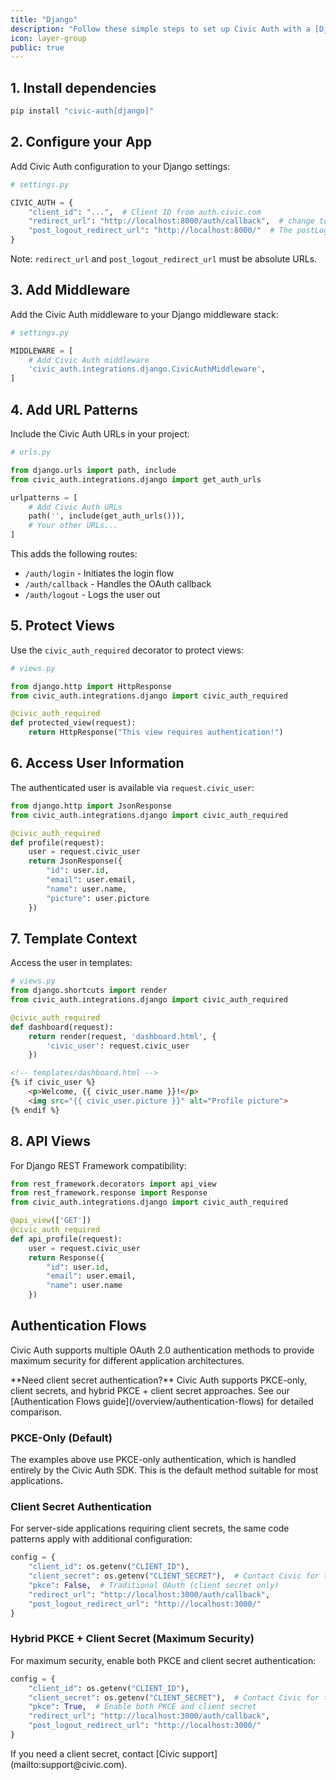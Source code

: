 ```yaml
---
title: "Django"
description: "Follow these simple steps to set up Civic Auth with a [Django](https://www.djangoproject.com/) backend (a working example is available in the [github repo](https://github.com/civicteam/civic-auth-py/tree/main/examples/django))."
icon: layer-group
public: true
---
```




## 1. Install dependencies

```bash
pip install "civic-auth[django]"
```

## 2. Configure your App

Add Civic Auth configuration to your Django settings:

```python
# settings.py

CIVIC_AUTH = {
    "client_id": "...",  # Client ID from auth.civic.com
    "redirect_url": "http://localhost:8000/auth/callback",  # change to your domain when deploying
    "post_logout_redirect_url": "http://localhost:8000/"  # The postLogoutRedirectUrl is the URL where the user will be redirected after successfully logging out from Civic's auth server.
}
```

Note: `redirect_url` and `post_logout_redirect_url` must be absolute URLs.

## 3. Add Middleware

Add the Civic Auth middleware to your Django middleware stack:

```python
# settings.py

MIDDLEWARE = [
    # Add Civic Auth middleware
    'civic_auth.integrations.django.CivicAuthMiddleware',
]
```

## 4. Add URL Patterns

Include the Civic Auth URLs in your project:

```python
# urls.py

from django.urls import path, include
from civic_auth.integrations.django import get_auth_urls

urlpatterns = [
    # Add Civic Auth URLs
    path('', include(get_auth_urls())),
    # Your other URLs...
]
```

This adds the following routes:
- `/auth/login` - Initiates the login flow
- `/auth/callback` - Handles the OAuth callback
- `/auth/logout` - Logs the user out

## 5. Protect Views

Use the `civic_auth_required` decorator to protect views:

```python
# views.py

from django.http import HttpResponse
from civic_auth.integrations.django import civic_auth_required

@civic_auth_required
def protected_view(request):
    return HttpResponse("This view requires authentication!")
```

## 6. Access User Information

The authenticated user is available via `request.civic_user`:

```python
from django.http import JsonResponse
from civic_auth.integrations.django import civic_auth_required

@civic_auth_required
def profile(request):
    user = request.civic_user
    return JsonResponse({
        "id": user.id,
        "email": user.email,
        "name": user.name,
        "picture": user.picture
    })
```

## 7. Template Context

Access the user in templates:

```python
# views.py
from django.shortcuts import render
from civic_auth.integrations.django import civic_auth_required

@civic_auth_required
def dashboard(request):
    return render(request, 'dashboard.html', {
        'civic_user': request.civic_user
    })
```

```html
<!-- templates/dashboard.html -->
{% if civic_user %}
    <p>Welcome, {{ civic_user.name }}!</p>
    <img src="{{ civic_user.picture }}" alt="Profile picture">
{% endif %}
```

## 8. API Views

For Django REST Framework compatibility:

```python
from rest_framework.decorators import api_view
from rest_framework.response import Response
from civic_auth.integrations.django import civic_auth_required

@api_view(['GET'])
@civic_auth_required
def api_profile(request):
    user = request.civic_user
    return Response({
        "id": user.id,
        "email": user.email,
        "name": user.name
    })
```

## Authentication Flows

Civic Auth supports multiple OAuth 2.0 authentication methods to provide maximum security for different application architectures.

<Info>
**Need client secret authentication?** Civic Auth supports PKCE-only, client secrets, and hybrid PKCE + client secret approaches. See our [Authentication Flows guide](/overview/authentication-flows) for detailed comparison.
</Info>

### PKCE-Only (Default)
The examples above use PKCE-only authentication, which is handled entirely by the Civic Auth SDK. This is the default method suitable for most applications.

### Client Secret Authentication
For server-side applications requiring client secrets, the same code patterns apply with additional configuration:

```python
config = {
    "client_id": os.getenv("CLIENT_ID"),
    "client_secret": os.getenv("CLIENT_SECRET"),  # Contact Civic for this
    "pkce": False,  # Traditional OAuth (client secret only)
    "redirect_url": "http://localhost:3000/auth/callback",
    "post_logout_redirect_url": "http://localhost:3000/"
}
```

### Hybrid PKCE + Client Secret (Maximum Security)
For maximum security, enable both PKCE and client secret authentication:

```python
config = {
    "client_id": os.getenv("CLIENT_ID"),
    "client_secret": os.getenv("CLIENT_SECRET"),  # Contact Civic for this
    "pkce": True,  # Enable both PKCE and client secret
    "redirect_url": "http://localhost:3000/auth/callback",
    "post_logout_redirect_url": "http://localhost:3000/"
}
```

<Warning>
If you need a client secret, contact [Civic support](mailto:support@civic.com).
</Warning>